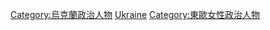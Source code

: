 {{commonscat|Female politicians of Ukraine}}

[[Category:烏克蘭政治人物|Category:烏克蘭政治人物]]
[[Category:欧洲各国女性政治人物|Ukraine]]
[[Category:東歐女性政治人物|Category:東歐女性政治人物]]